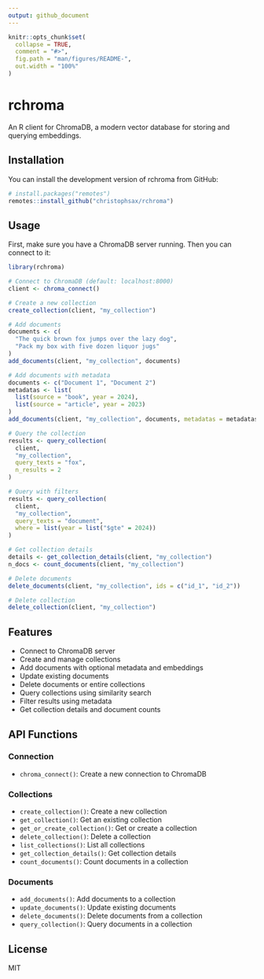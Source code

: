 ```yaml
---
output: github_document
---
```


```r
knitr::opts_chunk$set(
  collapse = TRUE,
  comment = "#>",
  fig.path = "man/figures/README-",
  out.width = "100%"
)
```

# rchroma

An R client for ChromaDB, a modern vector database for storing and querying embeddings.

## Installation

You can install the development version of rchroma from GitHub:

```r
# install.packages("remotes")
remotes::install_github("christophsax/rchroma")
```

## Usage

First, make sure you have a ChromaDB server running. Then you can connect to it:

```r
library(rchroma)

# Connect to ChromaDB (default: localhost:8000)
client <- chroma_connect()

# Create a new collection
create_collection(client, "my_collection")

# Add documents
documents <- c(
  "The quick brown fox jumps over the lazy dog",
  "Pack my box with five dozen liquor jugs"
)
add_documents(client, "my_collection", documents)

# Add documents with metadata
documents <- c("Document 1", "Document 2")
metadatas <- list(
  list(source = "book", year = 2024),
  list(source = "article", year = 2023)
)
add_documents(client, "my_collection", documents, metadatas = metadatas)

# Query the collection
results <- query_collection(
  client,
  "my_collection",
  query_texts = "fox",
  n_results = 2
)

# Query with filters
results <- query_collection(
  client,
  "my_collection",
  query_texts = "document",
  where = list(year = list("$gte" = 2024))
)

# Get collection details
details <- get_collection_details(client, "my_collection")
n_docs <- count_documents(client, "my_collection")

# Delete documents
delete_documents(client, "my_collection", ids = c("id_1", "id_2"))

# Delete collection
delete_collection(client, "my_collection")
```

## Features

- Connect to ChromaDB server
- Create and manage collections
- Add documents with optional metadata and embeddings
- Update existing documents
- Delete documents or entire collections
- Query collections using similarity search
- Filter results using metadata
- Get collection details and document counts

## API Functions

### Connection
- `chroma_connect()`: Create a new connection to ChromaDB

### Collections
- `create_collection()`: Create a new collection
- `get_collection()`: Get an existing collection
- `get_or_create_collection()`: Get or create a collection
- `delete_collection()`: Delete a collection
- `list_collections()`: List all collections
- `get_collection_details()`: Get collection details
- `count_documents()`: Count documents in a collection

### Documents
- `add_documents()`: Add documents to a collection
- `update_documents()`: Update existing documents
- `delete_documents()`: Delete documents from a collection
- `query_collection()`: Query documents in a collection

## License

MIT